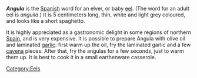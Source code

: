 {{move to wiktionary}}

'''''Angula''''' is the [[Spanish language|Spanish]] word for an elver, or baby [[eel]].  (The word for an adult eel is ''anguila''.)  It is 5 centimeters long, thin, white and light grey coloured, and looks like a short spaghetto. 

It is highly appreciated as a gastronomic delight in some regions of northern [[Spain]], and is very expensive. It is possible to prepare Angula with olive oil and laminated [[garlic]]: first warm up the oil, fry the laminated garlic and a few [[cayena]] pieces. After that, fry the angulas for a few seconds, just to warm them up. It is best to cook it in a small earthenware casserole.

[[Category:Eels]]